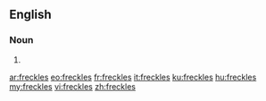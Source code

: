 ==English==

===Noun===
{{head|en}}

# {{plural of|freckle}}

[[ar:freckles]]
[[eo:freckles]]
[[fr:freckles]]
[[it:freckles]]
[[ku:freckles]]
[[hu:freckles]]
[[my:freckles]]
[[vi:freckles]]
[[zh:freckles]]